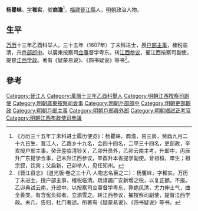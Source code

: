 '''杨瞿崃'''，[[表字|字]]'''稚实'''，號'''商澹'''<ref>《万历三十五年丁未科进士履历便览》：杨瞿崃，商澹，易三房，癸酉九月二十九日生，晋江人，乙酉乡十九名，会四十四名，二甲三十四名，吏部政，辛亥授户部主事，癸丑差临清钞关，乙卯升员外，乙卯云南主考，升郎中，丙辰升广东提学佥事，己未升江西参议，辛酉升本省提学副使。曾祖桓，庠生；祖宗叙，饮宾；父启新，己卯举人，见任知州。</ref>，[[福建|福建]][[晉江縣|晉江縣]]人，[[明朝|明朝]]政治人物。

== 生平 ==
[[万历|万历]]十三年乙酉科举人，三十五年（1607年）丁未科进士，授[[户部|户部]][[主事|主事]]，榷税临清，升[[戶部|戶部]][[郎中|郎中]]。以廣東按察司[[佥事|佥事]]督学粤东。转[[江西|江西]][[参议|参议]]，擢江西按察司副使，提督[[江西|江西]][[学政|学政]]。著有《疑蒙易说》、《四书疑说》等书<ref>《晋江县志》（道光版·卷之三十八·人物志名臣之二）：杨矍崃，字稚实。万历丁未进士，授户部主事，榷税临清。疏请蠲广安新增之税，以复正额。不报。乙卯典试云南，升郎中。以按察司佥事督学粤东，弊绝风清，尤力伸士气，曲全善类。有含寃负抑者，立湔雪之。转江西参议，擢按察司副使，提督江西学政。未几，告归，杜门著述。所著有《疑蒙易说》、《四书疑说》等书。</ref>。

==參考==
{{reflist}}

{{萬曆三十五年丁未科殿試金榜}}

{{Authority control}}

{{DEFAULTSORT:Yang楊}}
[[Category:晉江人|Category:晉江人]]
[[Category:萬曆十三年乙酉科舉人|Category:萬曆十三年乙酉科舉人]]
[[Category:明朝江西按察司副使|Category:明朝江西按察司副使]]
[[Category:明朝廣東按察司僉事|Category:明朝廣東按察司僉事]]
[[Category:明朝戶部郎中|Category:明朝戶部郎中]]
[[Category:明朝吏部觀政|Category:明朝吏部觀政]]
[[Category:明朝戶部主事|Category:明朝戶部主事]]
[[Category:明朝戶部員外郎|Category:明朝戶部員外郎]]
[[Category:明朝鄉試正考官|Category:明朝鄉試正考官]]
[[Category:明朝江西布政使司參議|Category:明朝江西布政使司參議]]


{{明朝人物小作品}}